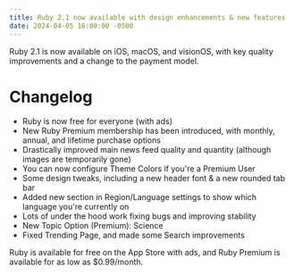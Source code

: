 ```yaml
---
title: Ruby 2.1 now available with design enhancements & new features
date: 2024-04-05 16:00:00 -0500
---
```


Ruby 2.1 is now available on iOS, macOS, and visionOS, with key quality improvements and a change to the payment model.

# Changelog
- Ruby is now free for everyone (with ads)
- New Ruby Premium membership has been introduced, with monthly, annual, and lifetime purchase options
- Drastically improved main news feed quality and quantity (although images are temporarily gone)
- You can now configure Theme Colors if you're a Premium User
- Some design tweaks, including a new header font & a new rounded tab bar
- Added new section in Region/Language settings to show which language you're currently on
- Lots of under the hood work fixing bugs and improving stability
- New Topic Option (Premium): Science
- Fixed Trending Page, and made some Search improvements

Ruby is available for free on the App Store with ads, and Ruby Premium is available for as low as $0.99/month.

